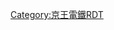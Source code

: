 {{Routemap|inline=<includeonly>yes</includeonly>|collapse=yes|title=井之頭線|title-bg=white|title-color=#000088|map=
*1\*2\*3\\~~ ~~1：[[半藏門線]]
tSTR\uexABZgl\emtKRZ\uexSTRq\uexSTR+r~~ ~~2：↑''[[東京都電車|都電]]6, 9, 34系統''
tSTR\uexSTRg\tSTRe\\uexSTRf~~ ~~3：[[銀座線]]
tSTR\uexABZl+l\emKRZo\uexBHFq!~HUBa\uexABZqr~~ ~~ ''[[東京都電車|都電]]34系統''→
tKRZt\tSTRq!~uexSTR2\STR2!~tSTRq!~uexSTRc3\tBHFq!~HUB!~STRc3\tSTRq~~ ~~←[[副都心線]] / [[東急電鐵|東急]][[東橫線]]→
tBHF!~HUBaq\uexSTRc1!~HUBtf-2\uexSTR+4!~HUB-Lq!~STRc1\STR+4!~HUBx-Lq\exKBHFaq!~HUBlg-L~~ ~~''東急東橫線舊線''
tKRZ\STRq!~HUB-R\uxmKRZu\KRZo!~HUBrg-L\BHFq!~HUBrf-L~~ ~~[[山手線]]
tSTR\exKBHFa!~HUBtl-1\uexBHF!~HUB-Rq\BHF!~HUBrf-L\~~ ~~{{link-ja|上野檢車區澀谷分室|上野検車区渋谷分室}}
tSTR\KBHFxa!~HUBe\uexSTR\KBSTe\~~0.0~~IN01 '''[[澀谷站|澀谷]]'''
tSTR\tSTR2a\uexSTRl!~tSTRc3\uexSTRq\~~ ~~''東急{{link-ja|玉川線|東急玉川線}}''
tSTRl\tSTRc1!~tSTRq\tSTR+4!~tSTRq\tSTRq\~~ ~~東急[[田園都市線]]
tSTRe~~ ~~澀谷隧道
BHF~~0.5~~IN02 '''[[神泉站|神泉]]'''
TUNNEL1
eBHF~~1.2~~''東大前''~~-1965
BHF~~1.4~~IN03 '''[[駒場東大前站|駒場東大前]]'''~~1965-
eBHF~~1.6~~''駒場''~~-1965
BHF~~2.4~~IN04 '''[[池之上站|池之上]]'''
tBHFq!~HUBa\KRZt\tSTRq~~ ~~[[小田急電鐵|小田急]][[小田原線]]
exBHFq!~HUB\eKRZo\exABZq+l~~ ~~小田急小田原線''舊地上線''
HUBlf\BHF!~HUBeq\exSTR~~3.0~~IN05 '''[[下北澤站|下北澤]]'''
\eKRWg+l\exKRWr~~ ~~''[[代田連絡線]]''
BHF~~3.5~~IN06 '''[[新代田站|新代田]]'''
BHF~~4.0~~IN07 '''[[東松原站|東松原]]'''
BHFq!~HUBa\KRZu\~~ ~~[[京王線]]
HUBlf\BHF!~HUBeq\~~4.9~~IN08 '''[[明大前站|明大前]]'''
hKRZWae~~ ~~[[神田川 (東京都)|神田川]]
BHF~~6.0~~IN09 '''[[永福町站|永福町]]'''
exKRW+l\eKRWgr\
exKDSTe\STR\~~ ~~''[[永福町檢車區]]''
BHF~~6.7~~IN10 '''[[西永福站|西永福]]'''
BHF~~7.5~~IN11 '''[[濱田山站|濱田山]]'''
BHF~~8.7~~IN12 '''[[高井戶站|高井戶]]'''
BHF~~9.4~~IN13 '''[[富士見丘站|富士見丘]]'''
\KRWgl\KRW+r
\STR\KDSTe~~ ~~[[富士見丘檢車區]]
BHF~~10.2~~IN14 '''[[久我山站|久我山]]'''
hKRZWae~~ ~~神田川
BHF~~11.2~~IN15 '''[[三鷹台站|三鷹台]]'''
BHF~~12.1~~IN16 '''[[井之頭公園站|井之頭公園]]'''
STR+r\STR\~~ ~~[[中央線快速|中央線]]
BHF!~HUBaq\KBHFe!~HUBeq\~~12.7~~IN17 '''[[吉祥寺站|吉祥寺]]'''
|bottom={{navbar|京王電鐵RDT/井之頭線}}
}}<noinclude>{{rdt intro|[[井之頭線|京王電鐵井之頭線]]}}

[[Category:京王電鐵RDT]]
[[Category:井之頭線| ]]

</noinclude>